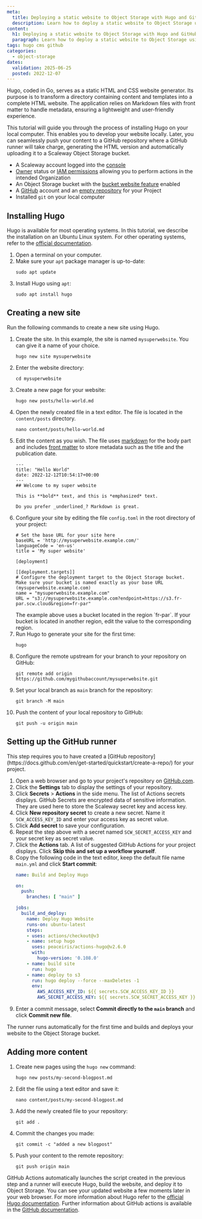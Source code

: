 ```yaml
---
meta:
  title: Deploying a static website to Object Storage with Hugo and GitHub runners
  description: Learn how to deploy a static website to Object Storage using Hugo and GitHub runners in this comprehensive tutorial.
content:
  h1: Deploying a static website to Object Storage with Hugo and GitHub runners
  paragraph: Learn how to deploy a static website to Object Storage using Hugo and GitHub runners in this comprehensive tutorial.
tags: hugo cms github
categories: 
  - object-storage
dates:
  validation: 2025-06-25
  posted: 2022-12-07
---
```


Hugo, coded in Go, serves as a static HTML and CSS website generator. Its purpose is to transform a directory containing content and templates into a complete HTML website. The application relies on Markdown files with front matter to handle metadata, ensuring a lightweight and user-friendly experience.

This tutorial will guide you through the process of installing Hugo on your local computer. This enables you to develop your website locally. Later, you can seamlessly push your content to a GitHub repository where a GitHub runner will take charge, generating the HTML version and automatically uploading it to a Scaleway Object Storage bucket.

<Macro id="requirements" />

- A Scaleway account logged into the [console](https://console.scaleway.com/)
- [Owner](/identity-and-access-management/iam/concepts/#owner/) status or [IAM permissions](/identity-and-access-management/iam/concepts/#permission/) allowing you to perform actions in the intended Organization
- An Object Storage bucket with the [bucket website feature](/storage/object/how-to/use-bucket-website/) enabled
- A [GitHub](https://github.com/) account and an [empty repository](https://docs.github.com/en/get-started/quickstart/create-a-repo/) for your Project
- Installed `git` on your local computer

## Installing Hugo

Hugo is available for most operating systems. In this tutorial, we describe the installation on an Ubuntu Linux system. For other operating systems, refer to the [official documentation](https://gohugo.io/installation/).

1. Open a terminal on your computer.
2. Make sure your `apt` package manager is up-to-date:
   ```
   sudo apt update
   ```
3. Install Hugo using `apt`:
   ```
   sudo apt install hugo
   ```

## Creating a new site

Run the following commands to create a new site using Hugo.

1. Create the site. In this example, the site is named `mysuperwebsite`. You can give it a name of your choice.
    ```
    hugo new site mysuperwebsite
    ```
2. Enter the website directory:
    ```
    cd mysuperwebsite
    ```
3. Create a new page for your website:
    ```
    hugo new posts/hello-world.md
    ```
4. Open the newly created file in a text editor. The file is located in the `content/posts` directory.
    ```
    nano content/posts/hello-world.md
    ```
5. Edit the content as you wish. The file uses [markdown](https://commonmark.org/help/) for the body part and includes [front matter](https://gohugo.io/content-management/front-matter/) to store metadata such as the title and the publication date.
    ```
    ---
    title: "Hello World"
    date: 2022-12-12T10:54:17+00:00
    ---
    ## Welcome to my super website

    This is **bold** text, and this is *emphasized* text.

    Do you prefer _underlined_? Markdown is great.
    ```
6. Configure your site by editing the file `config.toml` in the root directory of your project:
    ```
    # Set the base URL for your site here
    baseURL = 'http://mysuperwebsite.example.com/'
    languageCode = 'en-us'
    title = 'My super website'

    [deployment]

    [[deployment.targets]]
    # Configure the deployment target to the Object Storage bucket. Make sure your bucket is named exactly as your base URL (mysuperwebsite.example.com)
    name = "mysuperwebsite.example.com"
    URL = "s3://mysuperwebsite.example.com?endpoint=https://s3.fr-par.scw.cloud&region=fr-par"
    ```
    <Message type="tip">
        The example above uses a bucket located in the region `fr-par`. If your bucket is located in another region, edit the value to the corresponding region.
    </Message>
7. Run Hugo to generate your site for the first time:
    ```
    hugo
    ```
8. Configure the remote upstream for your branch to your repository on GitHub:
    ```
    git remote add origin https://github.com/mygithubaccount/mysuperwebsite.git
    ```
9. Set your local branch as `main` branch for the repository:
    ```
    git branch -M main
    ```
10. Push the content of your local repository to GitHub:
    ```
    git push -u origin main
    ```

## Setting up the GitHub runner

<Message type="tip">
    This step requires you to have created a [GitHub repository](https://docs.github.com/en/get-started/quickstart/create-a-repo/) for your project.
</Message>

1. Open a web browser and go to your project's repository on [GitHub.com](http://github.com/).
2. Click the **Settings** tab to display the settings of your repository.
3. Click **Secrets** > **Actions** in the side menu. The list of Actions secrets displays. GitHub Secrets are encrypted data of sensitive information. They are used here to store the Scaleway secret key and access key.
4. Click **New repository secret** to create a new secret. Name it `SCW_ACCESS_KEY_ID` and enter your access key as secret value. 
5. Click **Add secret** to save your configuration.
6. Repeat the step above with a secret named `SCW_SECRET_ACCESS_KEY` and your secret key as secret value.
7. Click the **Actions** tab. A list of suggested GitHub Actions for your project displays. Click **Skip this and set up a workflow yourself**.
8. Copy the following code in the text editor, keep the default file name `main.yml` and click **Start commit**:
    ```yaml
    name: Build and Deploy Hugo

    on:
      push:
        branches: [ "main" ]

    jobs:
      build_and_deploy:
        name: Deploy Hugo Website
        runs-on: ubuntu-latest
        steps:
        - uses: actions/checkout@v3
        - name: setup hugo
          uses: peaceiris/actions-hugo@v2.6.0
          with:
            hugo-version: '0.108.0'
        - name: build site
          run: hugo
        - name: deploy to s3
          run: hugo deploy --force --maxDeletes -1
          env:
            AWS_ACCESS_KEY_ID: ${{ secrets.SCW_ACCESS_KEY_ID }}
            AWS_SECRET_ACCESS_KEY: ${{ secrets.SCW_SECRET_ACCESS_KEY }}
    ```
9. Enter a commit message, select **Commit directly to the `main` branch** and click **Commit new file**.

The runner runs automatically for the first time and builds and deploys your website to the Object Storage bucket.

## Adding more content

1. Create new pages using the `hugo new` command:
    ```
    hugo new posts/my-second-blogpost.md
    ```
2. Edit the file using a text editor and save it:
    ```
    nano content/posts/my-second-blogpost.md
    ```
3. Add the newly created file to your repository:
    ```
    git add .
    ```
4. Commit the changes you made:
    ```
    git commit -c "added a new blogpost"
    ```
5. Push your content to the remote repository:
    ```
    git push origin main
    ```

GitHub Actions automatically launches the script created in the previous step and a runner will execute Hugo, build the website, and deploy it to Object Storage. You can see your updated website a few moments later in your web browser.
For more information about Hugo refer to the [official Hugo documentation](https://gohugo.io/about/). Further information about GitHub actions is available in the [GitHub documentation](https://docs.github.com/en/actions/).